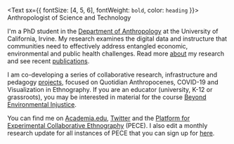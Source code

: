 <Text sx={{ fontSize: [4, 5, 6], fontWeight: `bold`, color: `heading` }}>
  Anthropologist of Science and Technology
</Text>

I'm a PhD student in the [Department of Anthropology](https://www.anthropology.uci.edu/) at the University of California, Irvine. My research examines the digital data and instructure that communities need to effectively address entangled economic, environmental and public health challenges. Read more [about](https://www.timschuetz.org/about) my research and see recent [publications](https://www.timschuetz.org/publications).

I am co-developing a series of collaborative research, infrastructure and pedagogy [projects](www.timschuetz.org/projects), focused on Quotidian Anthropocenes, COVID-19 and Visualization in Ethnography. If you are an educator (university, K-12 or grassroots), you may be interested in material for the course [Beyond Environmental Injustice](https://disaster-sts-network.org/content/environmental-injustice-summer-2020/essay). 

You can find me on [Academia.edu]([https://uci.academia.edu/TimSch%C3%BCtz](https://uci.academia.edu/TimSch%C3%BCtz)), [Twitter](https://twitter.com/tmschtz) and the [Platform for Experimental Collaborative Ethnography]() (PECE). I also edit a monthly research update for all instances of PECE that you can sign up for [here](https://github.us20.list-manage.com/subscribe?u=28f50ca38ef652df957d5cbd6&id=0ed4893b1f).